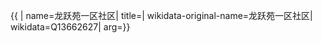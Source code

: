 {{ {{{1|PRC admin/showdata}}}|
name=龙跃苑一区社区|
title=|
wikidata-original-name=龙跃苑一区社区|
wikidata=Q13662627|
arg={{{arg|}}}}}